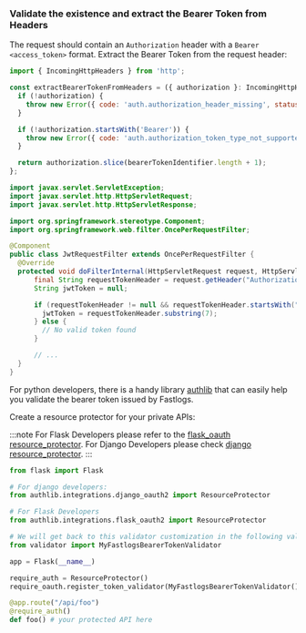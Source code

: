 
### Validate the existence and extract the Bearer Token from Headers

The request should contain an `Authorization` header with a `Bearer <access_token>` format. Extract the Bearer Token from the request header:

<Tabs>

<TabItem value="js" label="NodeJs">

```js
import { IncomingHttpHeaders } from 'http';

const extractBearerTokenFromHeaders = ({ authorization }: IncomingHttpHeaders) => {
  if (!authorization) {
    throw new Error({ code: 'auth.authorization_header_missing', status: 401 });
  }

  if (!authorization.startsWith('Bearer')) {
    throw new Error({ code: 'auth.authorization_token_type_not_supported', status: 401 });
  }

  return authorization.slice(bearerTokenIdentifier.length + 1);
};
```

</TabItem>
<TabItem value="java" label="Java">

```java
import javax.servlet.ServletException;
import javax.servlet.http.HttpServletRequest;
import javax.servlet.http.HttpServletResponse;

import org.springframework.stereotype.Component;
import org.springframework.web.filter.OncePerRequestFilter;

@Component
public class JwtRequestFilter extends OncePerRequestFilter {
  @Override
  protected void doFilterInternal(HttpServletRequest request, HttpServletResponse response) throws ServletException, IOException {
      final String requestTokenHeader = request.getHeader("Authorization");
      String jwtToken = null;

      if (requestTokenHeader != null && requestTokenHeader.startsWith("Bearer ")) {
        jwtToken = requestTokenHeader.substring(7);
      } else {
        // No valid token found
      }

      // ...
  }
}

```

</TabItem>
<TabItem value="python" label="Python">

For python developers, there is a handy library [authlib](https://github.com/lepture/authlib) that can easily help you validate the bearer token issued by Fastlogs.

Create a resource protector for your private APIs:

:::note
For Flask Developers please refer to the [flask_oauth resource_protector](https://docs.authlib.org/en/latest/flask/2/resource-server.html).
For Django Developers please check [django resource_protector](https://docs.authlib.org/en/latest/django/2/resource-server.html).
:::

```python
from flask import Flask

# For django developers:
from authlib.integrations.django_oauth2 import ResourceProtector

# For Flask Developers
from authlib.integrations.flask_oauth2 import ResourceProtector

# We will get back to this validator customization in the following validation section
from validator import MyFastlogsBearerTokenValidator

app = Flask(__name__)

require_auth = ResourceProtector()
require_oauth.register_token_validator(MyFastlogsBearerTokenValidator())

@app.route("/api/foo")
@require_auth()
def foo() # your protected API here

```

</TabItem>
</Tabs>
